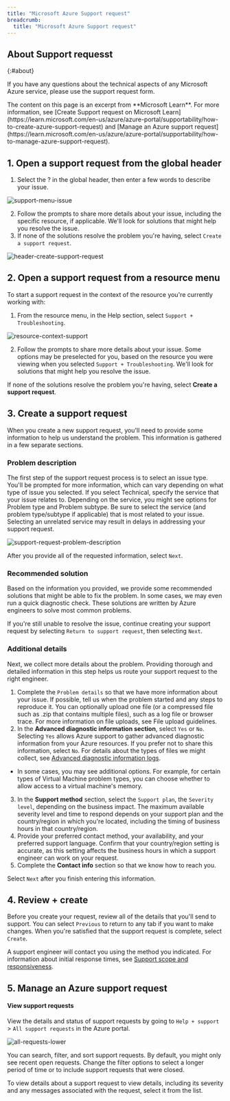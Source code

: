 ```yaml
---
title: "Microsoft Azure Support request"
breadcrumb:
  title: "Microsoft Azure Support request"
---
```


## About Support requesst
{:#about}

If you have any questions about the technical aspects of any Microsoft Azure service, please use the support request form.

<div class="box">
The content on this page is an excerpt from **Microsoft Learn**. For more information, see [Create Support request on Microsoft Learn](https://learn.microsoft.com/en-us/azure/azure-portal/supportability/how-to-create-azure-support-request) and [Manage an Azure support request](https://learn.microsoft.com/en-us/azure/azure-portal/supportability/how-to-manage-azure-support-request).
</div>

## 1. Open a support request from the global header

1. Select the ? in the global header, then enter a few words to describe your issue.

![support-menu-issue](https://learn.microsoft.com/en-us/azure/azure-portal/supportability/media/how-to-create-azure-support-request/support-menu-issue.png)

2. Follow the prompts to share more details about your issue, including the specific resource, if applicable. We'll look for solutions that might help you resolve the issue.
3. If none of the solutions resolve the problem you're having, select `Create a support request`.

![header-create-support-request](https://learn.microsoft.com/en-us/azure/azure-portal/supportability/media/how-to-create-azure-support-request/header-create-support-request.png)

## 2. Open a support request from a resource menu

To start a support request in the context of the resource you're currently working with:
1. From the resource menu, in the Help section, select `Support + Troubleshooting`.

![resource-context-support](https://learn.microsoft.com/en-us/azure/azure-portal/supportability/media/how-to-create-azure-support-request/resource-context-support.png)

2. Follow the prompts to share more details about your issue. Some options may be preselected for you, based on the resource you were viewing when you selected `Support + Troubleshooting`. We'll look for solutions that might help you resolve the issue.

If none of the solutions resolve the problem you're having, select **Create a support request**.

## 3. Create a support request

When you create a new support request, you'll need to provide some information to help us understand the problem. This information is gathered in a few separate sections.

### Problem description

<div class="box">
The first step of the support request process is to select an issue type. You'll be prompted for more information, which can vary depending on what type of issue you selected. If you select Technical, specify the service that your issue relates to. Depending on the service, you might see options for Problem type and Problem subtype. Be sure to select the service (and problem type/subtype if applicable) that is most related to your issue. Selecting an unrelated service may result in delays in addressing your support request.
</div>

![support-request-problem-description](https://learn.microsoft.com/en-us/azure/azure-portal/supportability/media/how-to-create-azure-support-request/support-request-problem-description.png)

After you provide all of the requested information, select `Next`.

### Recommended solution

Based on the information you provided, we provide some recommended solutions that might be able to fix the problem. In some cases, we may even run a quick diagnostic check. These solutions are written by Azure engineers to solve most common problems.

If you're still unable to resolve the issue, continue creating your support request by selecting `Return to support request`, then selecting `Next`.

### Additional details

Next, we collect more details about the problem. Providing thorough and detailed information in this step helps us route your support request to the right engineer.

1. Complete the `Problem details` so that we have more information about your issue. If possible, tell us when the problem started and any steps to reproduce it. You can optionally upload one file (or a compressed file such as .zip that contains multiple files), such as a log file or browser trace. For more information on file uploads, see File upload guidelines.
2. In the **Advanced diagnostic information section**, select `Yes` or `No`. Selecting `Yes` allows Azure support to gather advanced diagnostic information from your Azure resources. If you prefer not to share this information, select `No`. For details about the types of files we might collect, see [Advanced diagnostic information logs](https://learn.microsoft.com/en-us/azure/azure-portal/supportability/how-to-create-azure-support-request#advanced-diagnostic-information-logs).
  - In some cases, you may see additional options. For example, for certain types of Virtual Machine problem types, you can choose whether to allow access to a virtual machine's memory.
3. In the **Support method** section, select the `Support plan`, the `Severity level`, depending on the business impact. The maximum available severity level and time to respond depends on your support plan and the country/region in which you're located, including the timing of business hours in that country/region.
4. Provide your preferred contact method, your availability, and your preferred support language. Confirm that your country/region setting is accurate, as this setting affects the business hours in which a support engineer can work on your request.
5. Complete the **Contact info** section so that we know how to reach you.

Select `Next` after you finish entering this information.

## 4. Review + create

Before you create your request, review all of the details that you'll send to support. You can select `Previous` to return to any tab if you want to make changes. When you're satisfied that the support request is complete, select `Create`.

A support engineer will contact you using the method you indicated. For information about initial response times, see [Support scope and responsiveness](https://azure.microsoft.com/support/plans/response/).

## 5. Manage an Azure support request

#### View support requests

View the details and status of support requests by going to `Help + support` > `All support requests` in the Azure portal.

![all-requests-lower](https://learn.microsoft.com/en-us/azure/azure-portal/supportability/media/how-to-manage-azure-support-request/all-requests-lower.png)

You can search, filter, and sort support requests. By default, you might only see recent open requests. Change the filter options to select a longer period of time or to include support requests that were closed.

To view details about a support request to view details, including its severity and any messages associated with the request, select it from the list.

